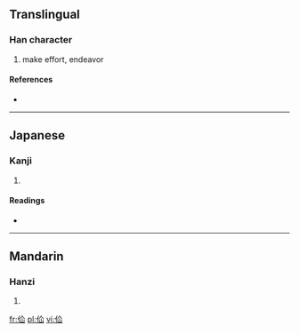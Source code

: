 ==Translingual==

===Han character===
{{Han char|rn=9|rad=人|as=05|sn=7|four=2827<sub>0</sub>|canj=人人山 (OOU)}}

# make effort, endeavor

====References====
* {{Han ref|kx=0100.021|dkj=00532|hdz=10137.010|uh=4F61|ud=20321|bh=CA69|bd=51817}}

----

==Japanese==

===Kanji===
{{ja-kanji|grade=|rs=人05}}

# {{defn|lang=ja|sort=人05}}

====Readings====
* {{ja-readings|on=[[けん]] (ken)|kun=[[かるい]] (karui)}}

----

==Mandarin==

===Hanzi===
{{cmn-hanzi|pin=[[xuān]] ([[xuan1]])|wg=hsüan<sup>1</sup>}}

# {{defn|lang=cmn|sort=人05}}

[[fr:佡]]
[[pl:佡]]
[[vi:佡]]